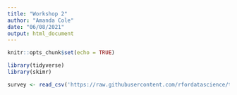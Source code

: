 ```yaml
---
title: "Workshop 2"
author: "Amanda Cole"
date: "06/08/2021"
output: html_document
---
```


```r
knitr::opts_chunk$set(echo = TRUE)
```

```r
library(tidyverse)
library(skimr)

```


```r
survey <- read_csv('https://raw.githubusercontent.com/rfordatascience/tidytuesday/master/data/2021/2021-05-18/survey.csv')

```

